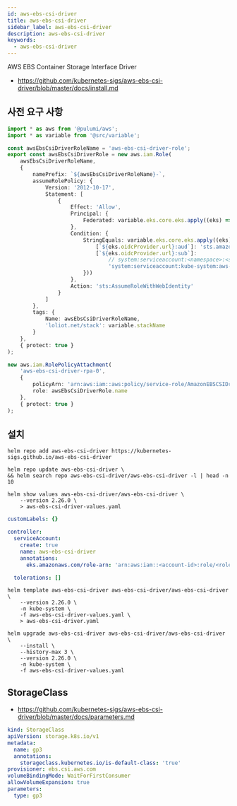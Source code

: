 ```yaml
---
id: aws-ebs-csi-driver
title: aws-ebs-csi-driver
sidebar_label: aws-ebs-csi-driver
description: aws-ebs-csi-driver
keywords:
  - aws-ebs-csi-driver
---
```


AWS EBS Container Storage Interface Driver

- https://github.com/kubernetes-sigs/aws-ebs-csi-driver/blob/master/docs/install.md

## 사전 요구 사항

```typescript
import * as aws from '@pulumi/aws';
import * as variable from '@src/variable';

const awsEbsCsiDriverRoleName = 'aws-ebs-csi-driver-role';
export const awsEbsCsiDriverRole = new aws.iam.Role(
	awsEbsCsiDriverRoleName,
	{
		namePrefix: `${awsEbsCsiDriverRoleName}-`,
		assumeRolePolicy: {
			Version: '2012-10-17',
			Statement: [
				{
					Effect: 'Allow',
					Principal: {
						Federated: variable.eks.core.eks.apply((eks) => eks.oidcProvider.arn)
					},
					Condition: {
						StringEquals: variable.eks.core.eks.apply((eks) => ({
							[`${eks.oidcProvider.url}:aud`]: 'sts.amazonaws.com',
							[`${eks.oidcProvider.url}:sub`]:
								// system:serviceaccount:<namespace>:<serviceAccount>
								'system:serviceaccount:kube-system:aws-ebs-csi-driver'
						}))
					},
					Action: 'sts:AssumeRoleWithWebIdentity'
				}
			]
		},
		tags: {
			Name: awsEbsCsiDriverRoleName,
			'loliot.net/stack': variable.stackName
		}
	},
	{ protect: true }
);

new aws.iam.RolePolicyAttachment(
	'aws-ebs-csi-driver-rpa-0',
	{
		policyArn: 'arn:aws:iam::aws:policy/service-role/AmazonEBSCSIDriverPolicy',
		role: awsEbsCsiDriverRole.name
	},
	{ protect: true }
);
```

## 설치

```shell
helm repo add aws-ebs-csi-driver https://kubernetes-sigs.github.io/aws-ebs-csi-driver
```

```shell
helm repo update aws-ebs-csi-driver \
&& helm search repo aws-ebs-csi-driver/aws-ebs-csi-driver -l | head -n 10
```

```shell
helm show values aws-ebs-csi-driver/aws-ebs-csi-driver \
    --version 2.26.0 \
    > aws-ebs-csi-driver-values.yaml
```

```yaml title="aws-ebs-csi-driver-values.yaml"
customLabels: {}

controller:
  serviceAccount:
    create: true
    name: aws-ebs-csi-driver
    annotations:
      eks.amazonaws.com/role-arn: 'arn:aws:iam::<account-id>:role/<role-name>'

  tolerations: []
```

```shell
helm template aws-ebs-csi-driver aws-ebs-csi-driver/aws-ebs-csi-driver \
    --version 2.26.0 \
    -n kube-system \
    -f aws-ebs-csi-driver-values.yaml \
    > aws-ebs-csi-driver.yaml
```

```shell
helm upgrade aws-ebs-csi-driver aws-ebs-csi-driver/aws-ebs-csi-driver \
    --install \
    --history-max 3 \
    --version 2.26.0 \
    -n kube-system \
    -f aws-ebs-csi-driver-values.yaml
```

## StorageClass

- https://github.com/kubernetes-sigs/aws-ebs-csi-driver/blob/master/docs/parameters.md

```yaml
kind: StorageClass
apiVersion: storage.k8s.io/v1
metadata:
  name: gp3
  annotations:
    storageclass.kubernetes.io/is-default-class: 'true'
provisioner: ebs.csi.aws.com
volumeBindingMode: WaitForFirstConsumer
allowVolumeExpansion: true
parameters:
  type: gp3
```

